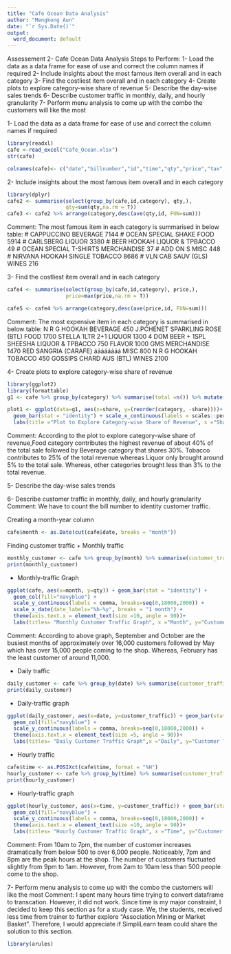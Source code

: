 ```yaml
---
title: "Cafe Ocean Data Analysis"
author: "Mengkong Aun"
date: "`r Sys.Date()`"
output:
  word_document: default
---
```

Assessement 2- Cafe Ocean Data Analysis
Steps to Perform:
1- Load the data as a data frame for ease of use and correct the column names if required
2- Include insights about the most famous item overall and in each category
3- Find the costliest item overall and in each category
4- Create plots to explore category-wise share of revenue
5- Describe the day-wise sales trends
6- Describe customer traffic in monthly, daily, and hourly granularity
7- Perform menu analysis to come up with the combo the customers will like the most

1- Load the data as a data frame for ease of use and correct the column names if required
```r
library(readxl)
cafe <-read_excel("Cafe_Ocean.xlsx")
str(cafe)

colnames(cafe)<- c("date","billnumber","id","time","qty","price","tax","discount","total","category")
```

2- Include insights about the most famous item overall and in each category
```r
library(dplyr)
cafe2 <- summarise(select(group_by(cafe,id,category), qty,),
                   qty=sum(qty,na.rm = T))
cafe3 <- cafe2 %>% arrange(category,desc(ave(qty,id, FUN=sum)))
```
Comment: The most famous item in each category is summarised in below table: 
# CAPPUCCINO                BEVERAGE            7144
# OCEAN SPECIAL SHAKE       FOOD                5914
# CARLSBERG                 LIQUOR              3380
# BEER HOOKAH               LIQUOR & TPBACCO    49
# OCEAN SPECIAL T-SHIRTS    MERCHANDISE         37
# ADD ON S                  MISC                448 
# NIRVANA HOOKAH SINGLE     TOBACCO             8686
# VLN CAB SAUV (GLS)        WINES               216

3- Find the costliest item overall and in each category
```r
cafe4 <- summarise(select(group_by(cafe,id,category), price,),
                   price=max(price,na.rm = T))

cafe5 <- cafe4 %>% arrange(category,desc(ave(price,id, FUN=sum)))
```
Comment: The most expensive item in each category is summarised in below table: 
N R G HOOKAH                      BEVERAGE              450
J.PCHENET SPARKLING ROSE (BTL)    FOOD                  1700
STELLA 1LTR 2+1                   LIQUOR                1300
4 DOM BEER + 1SPL SHEESHA         LIQUOR & TPBACCO      750
FLAVOR 1000 GMS                   MERCHANDISE           1470
RED SANGRIA (CARAFE) áááááááá     MISC                  800
N R G HOOKAH                      TOBACCO               450
GOSSIPS CHARD AUS (BTL)           WINES                 2100

4- Create plots to explore category-wise share of revenue
```r
library(ggplot2)
library(formattable)
g1 <- cafe %>% group_by(category) %>% summarise(total =n()) %>% mutate(share = formattable:: percent(total/sum(total)))

plot1 <- ggplot(data=g1, aes(x=share, y=(reorder(category, -share))))+
  geom_bar(stat = "identity") + scale_x_continuous(labels = scales::percent)+
  labs(title ="Plot to Explore Category-wise Share of Revenue", x ="Share of Revenue", y="Category")
```

Comment: According to the plot to explore category-wise share of revenue,Food category contributes the highest revenue of about 40% of the total sale followed by Beverage category that shares 30%. Tobacco contributes to 25% of the total revenue whereas Liquor only brought around 5% to the total sale. Whereas, other categories brought less than 3% to the total revenue. 

5- Describe the day-wise sales trends


6- Describe customer traffic in monthly, daily, and hourly granularity
Comment: We have to count the bill number to identity customer traffic.

Creating a month-year column
```r
cafe$month <- as.Date(cut(cafe$date, breaks = "month"))
```

Finding customer traffic
+ Monthly traffic
```r
monthly_customer <- cafe %>% group_by(month) %>% summarise(customer_traffic=n_distinct(billnumber))
print(monthly_customer)
```
- Monthly-traffic Graph 
```r
ggplot(cafe, aes(x=month, y=qty)) + geom_bar(stat = "identity") +
  geom_col(fill="navyblue") + 
  scale_y_continuous(labels = comma, breaks=seq(0,18000,2000)) +
  scale_x_date(date_labels="%b-%y", breaks = "1 month") +
  theme(axis.text.x = element_text(size =10, angle = 90))+
  labs(titles= "Monthly Customer Traffic Graph", x ="Month", y="Customer Traffic")
```
Comment: According to above graph, September and October are the busiest months of approximately over 16,000 customers followed by May which has over 15,000 people coming to the shop. Whereas, February has the least customer of around 11,000.

+ Daily traffic
```r
daily_customer <- cafe %>% group_by(date) %>% summarise(customer_traffic=n_distinct(billnumber))
print(daily_customer)
```
- Daily-traffic graph
```r
ggplot(daily_customer, aes(x=date, y=customer_traffic)) + geom_bar(stat = "identity") +
  geom_col(fill="navyblue") + 
  scale_y_continuous(labels = comma, breaks=seq(0,18000,2000)) +
  theme(axis.text.x = element_text(size =5, angle = 90))+
  labs(titles= "Daily Customer Traffic Graph",x ="Daily", y="Customer Traffic")
```

+ Hourly traffic
```r
cafe$time <- as.POSIXct(cafe$time, format = "%H")
hourly_customer <- cafe %>% group_by(time) %>% summarise(customer_traffic=n_distinct(billnumber))
print(hourly_customer)
```

- Hourly-traffic graph
```r
ggplot(hourly_customer, aes(x=time, y=customer_traffic)) + geom_bar(stat = "identity") +
  geom_col(fill="navyblue") + 
  scale_y_continuous(labels = comma, breaks=seq(0,18000,2000)) +
  theme(axis.text.x = element_text(size =10, angle = 90))+
  labs(titles= "Hourly Customer Traffic Graph", x ="Time", y="Customer Traffic")
```
Comment: From 10am to 7pm, the number of customer increases dramatically from below 500 to over 6,000 people. Noticeably, 7pm and 8pm are the peak hours at the shop. The number of customers fluctuated slightly from 9pm to 1am. However, from 2am to 10am less than 500 people come to the shop. 

7- Perform menu analysis to come up with the combo the customers will like the most
Comment: I spent many hours time trying to convert dataframe to transcation. However, it did not work. Since time is my major constraint, I decided to keep this section as for a study case. 
We, the students, received less time from trainer to further explore "Association Mining or Market Basket". Therefore, I would appreciate if SimpliLearn team could share the solution to this section. 



```r
library(arules)
```

